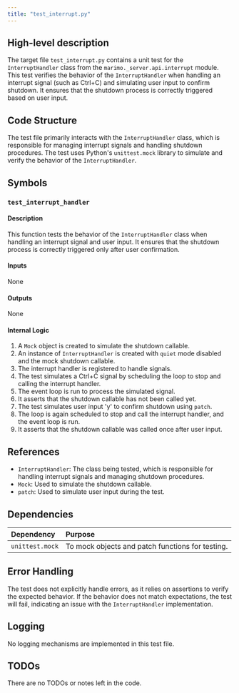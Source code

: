 ```yaml
---
title: "test_interrupt.py"
---
```


## High-level description

The target file `test_interrupt.py` contains a unit test for the `InterruptHandler` class from the `marimo._server.api.interrupt` module. This test verifies the behavior of the `InterruptHandler` when handling an interrupt signal (such as Ctrl+C) and simulating user input to confirm shutdown. It ensures that the shutdown process is correctly triggered based on user input.

## Code Structure

The test file primarily interacts with the `InterruptHandler` class, which is responsible for managing interrupt signals and handling shutdown procedures. The test uses Python's `unittest.mock` library to simulate and verify the behavior of the `InterruptHandler`.

## Symbols

### `test_interrupt_handler`
#### Description
This function tests the behavior of the `InterruptHandler` class when handling an interrupt signal and user input. It ensures that the shutdown process is correctly triggered only after user confirmation.

#### Inputs
None

#### Outputs
None

#### Internal Logic
1. A `Mock` object is created to simulate the shutdown callable.
2. An instance of `InterruptHandler` is created with `quiet` mode disabled and the mock shutdown callable.
3. The interrupt handler is registered to handle signals.
4. The test simulates a Ctrl+C signal by scheduling the loop to stop and calling the interrupt handler.
5. The event loop is run to process the simulated signal.
6. It asserts that the shutdown callable has not been called yet.
7. The test simulates user input 'y' to confirm shutdown using `patch`.
8. The loop is again scheduled to stop and call the interrupt handler, and the event loop is run.
9. It asserts that the shutdown callable was called once after user input.

## References

- `InterruptHandler`: The class being tested, which is responsible for handling interrupt signals and managing shutdown procedures.
- `Mock`: Used to simulate the shutdown callable.
- `patch`: Used to simulate user input during the test.

## Dependencies

| Dependency     | Purpose                                      |
|:---------------|:---------------------------------------------|
| `unittest.mock`| To mock objects and patch functions for testing. |

## Error Handling

The test does not explicitly handle errors, as it relies on assertions to verify the expected behavior. If the behavior does not match expectations, the test will fail, indicating an issue with the `InterruptHandler` implementation.

## Logging

No logging mechanisms are implemented in this test file.

## TODOs

There are no TODOs or notes left in the code.